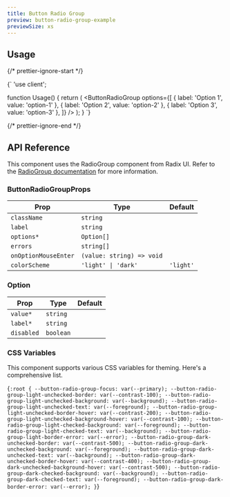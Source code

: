 ```yaml
---
title: Button Radio Group
preview: button-radio-group-example
previewSize: xs
---
```


## Usage

{/* prettier-ignore-start */}

<CodeBlock lang="ts">{`
'use client';


function Usage() {
    return (
        <ButtonRadioGroup
            options={[
              { label: 'Option 1', value: 'option-1' },
              { label: 'Option 2', value: 'option-2' },
              { label: 'Option 3', value: 'option-3' },
            ]}
        />
    );
}
`}
</CodeBlock>

{/* prettier-ignore-end */}

## API Reference

This component uses the RadioGroup component from Radix UI. Refer to the [RadioGroup documentation](https://www.radix-ui.com/primitives/docs/components/radio-group) for more information.

### ButtonRadioGroupProps

| Prop                 | Type                                             | Default   |
| -------------------- | ------------------------------------------------ | --------- |
| `className`          | `string`                                         |           |
| `label`              | `string`                                         |           |
| `options*`           | `Option[]` <Tooltip content="See Option below"/> |           |
| `errors`             | `string[]`                                       |           |
| `onOptionMouseEnter` | `(value: string) => void`                        |           |
| `colorScheme`        | `'light' \| 'dark'`                              | `'light'` |

### Option

| Prop       | Type      | Default |
| ---------- | --------- | ------- |
| `value*`   | `string`  |         |
| `label*`   | `string`  |         |
| `disabled` | `boolean` |         |

### CSS Variables

This component supports various CSS variables for theming. Here's a comprehensive list.

<CodeBlock lang="css">{`
:root {
    --button-radio-group-focus: var(--primary);
    --button-radio-group-light-unchecked-border: var(--contrast-100);
    --button-radio-group-light-unchecked-background: var(--background);
    --button-radio-group-light-unchecked-text: var(--foreground);
    --button-radio-group-light-unchecked-border-hover: var(--contrast-200);
    --button-radio-group-light-unchecked-background-hover: var(--contrast-100);
    --button-radio-group-light-checked-background: var(--foreground);
    --button-radio-group-light-checked-text: var(--background);
    --button-radio-group-light-border-error: var(--error);
    --button-radio-group-dark-unchecked-border: var(--contrast-500);
    --button-radio-group-dark-unchecked-background: var(--foreground);
    --button-radio-group-dark-unchecked-text: var(--background);
    --button-radio-group-dark-unchecked-border-hover: var(--contrast-400);
    --button-radio-group-dark-unchecked-background-hover: var(--contrast-500);
    --button-radio-group-dark-checked-background: var(--background);
    --button-radio-group-dark-checked-text: var(--foreground);
    --button-radio-group-dark-border-error: var(--error);
}
`}</CodeBlock>
